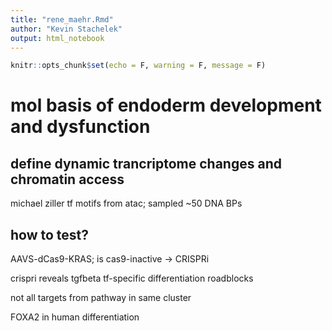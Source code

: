 ```yaml
---
title: "rene_maehr.Rmd"
author: "Kevin Stachelek"
output: html_notebook
---
```


```r
knitr::opts_chunk$set(echo = F, warning = F, message = F)
```

# mol basis of endoderm development and dysfunction

## define dynamic trancriptome changes and chromatin access

michael ziller tf motifs from atac; sampled ~50 DNA BPs 

## how to test?

AAVS-dCas9-KRAS; is cas9-inactive -> CRISPRi 

crispri reveals tgfbeta tf-specific differentiation roadblocks 

not all targets from pathway in same cluster 

FOXA2 in human differentiation

